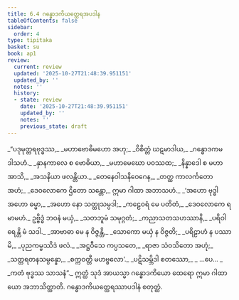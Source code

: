 ```yaml
---
title: 6.4 ဂန္ဓောဒကိယတ္ထေရအပဒါန
tableOfContents: false
sidebar:
  order: 4
type: tipitaka
basket: su
book: ap1
review:
  current: review
  updated: '2025-10-27T21:48:39.951151'
  updated_by: ''
  notes: ''
  history:
  - state: review
    date: '2025-10-27T21:48:39.951151'
    updated_by: ''
    notes: ''
    previous_state: draft
---
```



<ReviewStatus review={frontmatter.review} showDetails={true} />

<HypothesisAnnotation frontmatter={frontmatter} />

<DynamicBreadcrumb />

<Division number="25" book="ap1" e="ch" v="20" p="117">

<Paragraph number="1406" type="verses" book="ap1">
_“ပဒုမုတ္တရဗုဒ္ဓဿ,_  
_မဟာဗောဓိမဟော အဟု;_  
_ဝိစိတ္တံ ဃဋမာဒါယ,_  
_ဂန္ဓောဒကမဒါသဟံ._  

</Paragraph>

</Division>
<Division number="26" book="ap1" e="ch" v="20" p="117">

<Paragraph number="1407" type="verses" book="ap1">
_နှာနကာလေ စ ဗောဓိယာ,_  
_မဟာမေဃော ပဝဿထ;_  
_နိန္နာဒေါ စ မဟာ အာသိ,_  
_အသနိယာ ဖလန္တိယာ._  

</Paragraph>

</Division>
<Division number="27" book="ap1" e="ch" v="20" p="117">

<Paragraph number="1408" type="verses" book="ap1">
_တေနေဝါသနိဝေဂေန,_  
_တတ္ထ ကာလင်္ကတော အဟံ;_  
_ဒေဝလောကေ ဌိတော သန္တော,_  
ဣမာ ဂါထာ အဘာသဟံ._  

</Paragraph>

</Division>
<Division number="28" book="ap1" e="ch" v="20" p="117">

<Paragraph number="1409" type="verses" book="ap1">
_‘အဟော ဗုဒ္ဓါ အဟော ဓမ္မာ,_  
_အဟော နော သတ္ထုသမ္ပဒါ;_  
_ကဠေဝရံ မေ ပတိတံ,_  
_ဒေဝလောကေ ရမာမဟံ._  

</Paragraph>

</Division>
<Division number="29" book="ap1" e="ch" v="20" p="117">

<Paragraph number="1410" type="verses" book="ap1">
ဥဗ္ဗိဒ္ဓံ ဘဝနံ မယှံ,_  
_သတဘူမံ သမုဂ္ဂတံ;_  
_ကညာသတသဟဿာနိ,_  
_ပရိဝါရေန္တိ မံ သဒါ._  

</Paragraph>

</Division>
<Division number="30" book="ap1" e="ch" v="20" p="117">

<Paragraph number="1411" type="verses" book="ap1">
_အာဗာဓာ မေ န ဝိဇ္ဇန္တိ,_  
_သောကော မယှံ န ဝိဇ္ဇတိ;_  
_ပရိဠာဟံ န ပဿာမိ,_  
_ပုညကမ္မဿိဒံ ဖလံ._  

</Paragraph>

</Division>
<Division number="31" book="ap1" e="ch" v="20" p="117">

<Paragraph number="1412" type="verses" book="ap1">
_အဋ္ဌဝီသေ ကပ္ပသတေ,_  
_ရာဇာ သံဝသိတော အဟုံ;_  
_သတ္တရတနသမ္ပန္နော,_  
_စက္ကဝတ္တီ မဟဗ္ဗလော’._  

</Paragraph>

</Division>
<Division number="32" book="ap1" e="ch" v="20" p="118">

<Paragraph number="1413" type="verses" book="ap1">
_ပဋိသမ္ဘိဒါ စတဿော,_  
_ …ပေ… _  
_ကတံ ဗုဒ္ဓဿ သာသနံ”._  

</Paragraph>

<Paragraph number="1414" book="ap1">
ဣတ္ထံ သုဒံ အာယသ္မာ ဂန္ဓောဒကိယော ထေရော ဣမာ ဂါထာယော အဘာသိတ္ထာတိ.

</Paragraph>
</Division>

<Paragraph number="1415" type="center" book="ap1">
ဂန္ဓောဒကိယတ္ထေရဿာပဒါနံ စတုတ္ထံ.
</Paragraph>